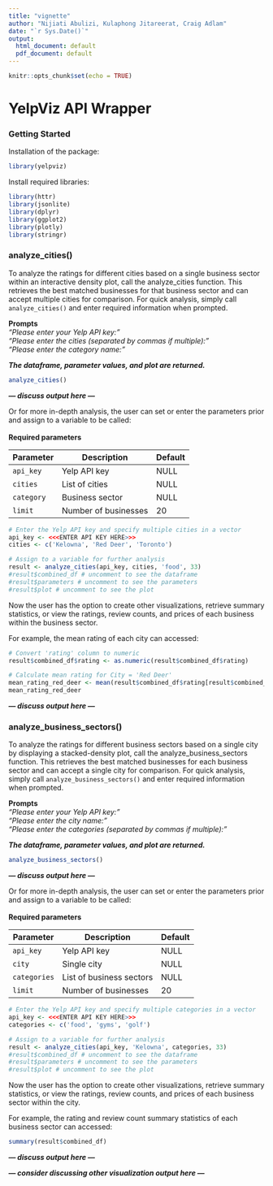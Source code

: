 ```yaml
---
title: "vignette"
author: "Nijiati Abulizi, Kulaphong Jitareerat, Craig Adlam"
date: "`r Sys.Date()`"
output:
  html_document: default
  pdf_document: default
---
```


```r
knitr::opts_chunk$set(echo = TRUE)
```

# YelpViz API Wrapper   

### Getting Started

Installation of the package:

```r
library(yelpviz)
```

Install required libraries:

```r
library(httr)
library(jsonlite)
library(dplyr)
library(ggplot2)
library(plotly)
library(stringr)
```

### analyze_cities()

To analyze the ratings for different cities based on a single business sector within an interactive density plot, call the analyze_cities function. This retrieves the best matched businesses for that business sector and can accept multiple cities for comparison. For quick analysis, simply call `analyze_cities()` and enter required information when prompted.

**Prompts**\
*"Please enter your Yelp API key: "*\
*"Please enter the cities (separated by commas if multiple): "*\
*"Please enter the category name: "*

***The dataframe, parameter values, and plot are returned.***

```r
analyze_cities()
```

***--- discuss output here ---***

Or for more in-depth analysis, the user can set or enter the parameters prior and assign to a variable to be called:\
\
**Required parameters**

| Parameter  | Description          | Default |
|------------|----------------------|---------|
| `api_key`  | Yelp API key         | NULL    |
| `cities`   | List of cities       | NULL    |
| `category` | Business sector      | NULL    |
| `limit`    | Number of businesses | 20      |

```r
# Enter the Yelp API key and specify multiple cities in a vector
api_key <- <<<ENTER API KEY HERE>>>
cities <- c('Kelowna', 'Red Deer', 'Toronto')

# Assign to a variable for further analysis
result <- analyze_cities(api_key, cities, 'food', 33)
#result$combined_df # uncomment to see the dataframe
#result$parameters # uncomment to see the parameters
#result$plot # uncomment to see the plot
```

Now the user has the option to create other visualizations, retrieve summary statistics, or view the ratings, review counts, and prices of each business within the business sector.

For example, the mean rating of each city can accessed:

```r
# Convert 'rating' column to numeric
result$combined_df$rating <- as.numeric(result$combined_df$rating)

# Calculate mean rating for City = 'Red Deer'
mean_rating_red_deer <- mean(result$combined_df$rating[result$combined_df$City == "Red Deer"], na.rm = TRUE)
mean_rating_red_deer
```

***--- discuss output here ---***

### analyze_business_sectors()

To analyze the ratings for different business sectors based on a single city by displaying a stacked-density plot, call the analyze_business_sectors function. This retrieves the best matched businesses for each business sector and can accept a single city for comparison. For quick analysis, simply call `analyze_business_sectors()` and enter required information when prompted.

**Prompts**\
*"Please enter your Yelp API key: "\
"Please enter the city name: "\
"Please enter the categories (separated by commas if multiple): "*

***The dataframe, parameter values, and plot are returned.***

```r
analyze_business_sectors()
```

***--- discuss output here ---***

Or for more in-depth analysis, the user can set or enter the parameters prior and assign to a variable to be called:\
\
**Required parameters**

| Parameter    | Description              | Default |
|--------------|--------------------------|---------|
| `api_key`    | Yelp API key             | NULL    |
| `city`       | Single city              | NULL    |
| `categories` | List of business sectors | NULL    |
| `limit`      | Number of businesses     | 20      |

```r
# Enter the Yelp API key and specify multiple categories in a vector
api_key <- <<<ENTER API KEY HERE>>>
categories <- c('food', 'gyms', 'golf')

# Assign to a variable for further analysis
result <- analyze_cities(api_key, 'Kelowna', categories, 33)
#result$combined_df # uncomment to see the dataframe
#result$parameters # uncomment to see the parameters
#result$plot # uncomment to see the plot
```

Now the user has the option to create other visualizations, retrieve summary statistics, or view the ratings, review counts, and prices of each business sector within the city.

For example, the rating and review count summary statistics of each business sector can accessed:

```r
summary(result$combined_df)
```

***--- discuss output here ---***

***--- consider discussing other visualization output here ---***
